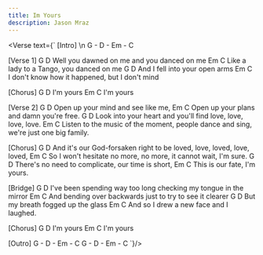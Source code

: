 ```yaml
---
title: Im Yours
description: Jason Mraz
---
```



<Verse text={`
[Intro]
\n
G - D - Em - C

[Verse 1]
G          D
Well you dawned on me and you danced on me
Em          C
Like a lady to a Tango, you danced on me
G          D
And I fell into your open arms
Em          C
I don't know how it happened, but I don't mind

[Chorus]
G    D
I'm yours
Em    C
I'm yours

[Verse 2]
G                   D
Open up your mind and see like me,
Em                   C
Open up your plans and damn you're free.
G                   D
Look into your heart and you'll find love, love, love, love.
Em                   C
Listen to the music of the moment, people dance and sing, we're just one big family.

[Chorus]
G                                   D
And it's our God-forsaken right to be loved, love, loved, love, loved,
Em                                   C
So I won't hesitate no more, no more, it cannot wait, I'm sure.
G                   D
There's no need to complicate, our time is short,
Em                   C
This is our fate, I'm yours.

[Bridge]
G                   D
I've been spending way too long checking my tongue in the mirror
Em                   C
And bending over backwards just to try to see it clearer
G                   D
But my breath fogged up the glass
Em                   C
And so I drew a new face and I laughed.

[Chorus]
G    D
I'm yours
Em    C
I'm yours

[Outro]
G - D - Em - C
G - D - Em - C `}/>
